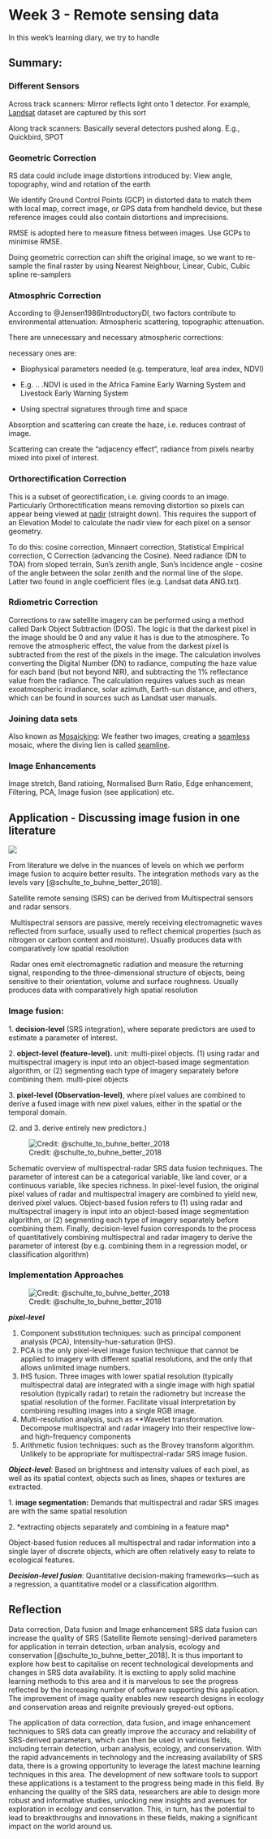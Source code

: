 # Week 3 - Remote sensing data

In this week's learning diary, we try to handle

## Summary:

### Different Sensors

Across track scanners: Mirror reflects light onto 1 detector. For example, [Landsat]{.underline} dataset are captured by this sort

Along track scanners: Basically several detectors pushed along. E.g., Quickbird, SPOT

### Geometric Correction

RS data could include image distortions introduced by: View angle, topography, wind and rotation of the earth

We identify Ground Control Points (GCP) in distorted data to match them with local map, correct image, or GPS data from handheld device, but these reference images could also contain distortions and imprecisions.

RMSE is adopted here to measure fitness between images. Use GCPs to minimise RMSE.

Doing geometric correction can shift the original image, so we want to re-sample the final raster by using Nearest Neighbour, Linear, Cubic, Cubic spline re-samplers

### Atmosphric Correction

According to @Jensen1986IntroductoryDI, two factors contribute to environmental attenuation: Atmospheric scattering, topographic attenuation.

There are unnecessary and necessary atmospheric corrections:

necessary ones are:

-   Biophysical parameters needed (e.g. temperature, leaf area index, NDVI)

-   E.g. .. .NDVI is used in the Africa Famine Early Warning System and Livestock Early Warning System

-   Using spectral signatures through time and space

Absorption and scattering can create the haze, i.e. reduces contrast of image.

Scattering can create the "adjacency effect", radiance from pixels nearby mixed into pixel of interest.

### Orthorectification Correction

This is a subset of georectification, i.e. giving coords to an image. Particularly Orthorectification means removing distortion so pixels can appear being viewed at [nadir]{.underline} (straight down). This requires the support of an Elevation Model to calculate the nadir view for each pixel on a sensor geometry.

To do this: cosine correction, Minnaert correction, Statistical Empirical correction, C Correction (advancing the Cosine). Need radiance (DN to TOA) from sloped terrain, Sun's zenith angle, Sun's incidence angle - cosine of the angle between the solar zenith and the normal line of the slope. Latter two found in angle coefficient files (e.g. Landsat data ANG.txt).

### Rdiometric Correction

Corrections to raw satellite imagery can be performed using a method called Dark Object Subtraction (DOS). The logic is that the darkest pixel in the image should be 0 and any value it has is due to the atmosphere. To remove the atmospheric effect, the value from the darkest pixel is subtracted from the rest of the pixels in the image. The calculation involves converting the Digital Number (DN) to radiance, computing the haze value for each band (but not beyond NIR), and subtracting the 1% reflectance value from the radiance. The calculation requires values such as mean exoatmospheric irradiance, solar azimuth, Earth-sun distance, and others, which can be found in sources such as Landsat user manuals.

### Joining data sets

Also known as [Mosaicking]{.underline}: We feather two images, creating a [seamless]{.underline} mosaic, where the diving lien is called [seamline]{.underline}.

### Image Enhancements

Image stretch, Band ratioing, Normalised Burn Ratio, Edge enhancement, Filtering, PCA, Image fusion (see application) etc.

## Application - Discussing image fusion in one literature

![](images/image-620878088.png){#fig-mindmap01}

From literature we delve in the nuances of levels on which we perform image fusion to acquire better results. The integration methods vary as the levels vary [@schulte_to_buhne_better_2018].

Satellite remote sensing (SRS) can be derived from Multispectral sensors and radar sensors. 

 Multispectral sensors are passive, merely receiving electromagnetic waves reflected from surface, usually used to reflect chemical properties (such as nitrogen or carbon content and moisture). Usually produces data with comparatively low spatial resolution

 Radar ones emit electromagnetic radiation and measure the returning signal, responding to the three-dimensional structure of objects, being sensitive to their orientation, volume and surface roughness. Usually produces data with comparatively high spatial resolution

### Image fusion:

1. **decision-level** (SRS integration), where separate predictors are used to estimate a parameter of interest. 

2. **object-level (feature-level).** unit: multi-pixel objects. (1) using radar and multispectral imagery is input into an object-based image segmentation algorithm, or (2) segmenting each type of imagery separately before combining them. multi-pixel objects

3. **pixel-level (Observation-level)**, where pixel values are combined to derive a fused image with new pixel values, either in the spatial or the temporal domain.

(2. and 3. derive entirely new predictors.)

![Credit: @schulte_to_buhne_better_2018](images/fusion%20techniques.png){#fig-fusiontech}

Schematic overview of multispectral-radar SRS data fusion techniques. The parameter of interest can be a categorical variable, like land cover, or a continuous variable, like species richness. In pixel-level fusion, the original pixel values of radar and multispectral imagery are combined to yield new, derived pixel values. Object-based fusion refers to (1) using radar and multispectral imagery is input into an object-based image segmentation algorithm, or (2) segmenting each type of imagery separately before combining them. Finally, decision-level fusion corresponds to the process of quantitatively combining multispectral and radar imagery to derive the parameter of interest (by e.g. combining them in a regression model, or classification algorithm)

### Implementation Approaches

![Credit: @schulte_to_buhne_better_2018](images/Implementation%20approach.png){#fig-impleApproach}

***pixel-level***

1.  Component substitution techniques: such as principal component analysis (PCA), Intensity-hue-saturation (IHS). \
2.  PCA is the only pixel-level image fusion technique that cannot be applied to imagery with different spatial resolutions, and the only that allows unlimited image numbers.\
3.  IHS fusion. Three images with lower spatial resolution (typically multispectral data) are integrated with a single image with high spatial resolution (typically radar) to retain the radiometry but increase the spatial resolution of the former. Facilitate visual interpretation by combining resulting images into a single RGB image.\
4.  Multi-resolution analysis, such as \*\*Wavelet transformation. Decompose multispectral and radar imagery into their respective low- and high-frequency components\
5.  Arithmetic fusion techniques: such as the Brovey transform algorithm. Unlikely to be appropriate for multispectral-radar SRS image fusion.

***Object-level***: Based on brightness and intensity values of each pixel, as well as its spatial context, objects such as lines, shapes or textures are extracted.

1. **image segmentation:** Demands that multispectral and radar SRS images are with the same spatial resolution

2. \*extracting objects separately and combining in a feature map\*

Object-based fusion reduces all multispectral and radar information into a single layer of discrete objects, which are often relatively easy to relate to ecological features.

***Decision-level fusion***: Quantitative decision-making frameworks---such as a regression, a quantitative model or a classification algorithm.

## Reflection

Data correction, Data fusion and Image enhancement SRS data fusion can increase the quality of SRS (Satellite Remote sensing)-derived parameters for application in terrain detection, urban analysis, ecology and conservation [@schulte_to_buhne_better_2018]. It is thus important to explore how best to capitalise on recent technological developments and changes in SRS data availability. It is exctiing to apply solid machine learning methods to this area and it is marvelous to see the progress reflected by the increasing number of software supporting this application. The improvement of image quality enables new research designs in ecology and conservation areas and reignite previously greyed-out options.

The application of data correction, data fusion, and image enhancement techniques to SRS data can greatly improve the accuracy and reliability of SRS-derived parameters, which can then be used in various fields, including terrain detection, urban analysis, ecology, and conservation. With the rapid advancements in technology and the increasing availability of SRS data, there is a growing opportunity to leverage the latest machine learning techniques in this area. The development of new software tools to support these applications is a testament to the progress being made in this field. By enhancing the quality of the SRS data, researchers are able to design more robust and informative studies, unlocking new insights and avenues for exploration in ecology and conservation. This, in turn, has the potential to lead to breakthroughs and innovations in these fields, making a significant impact on the world around us.
